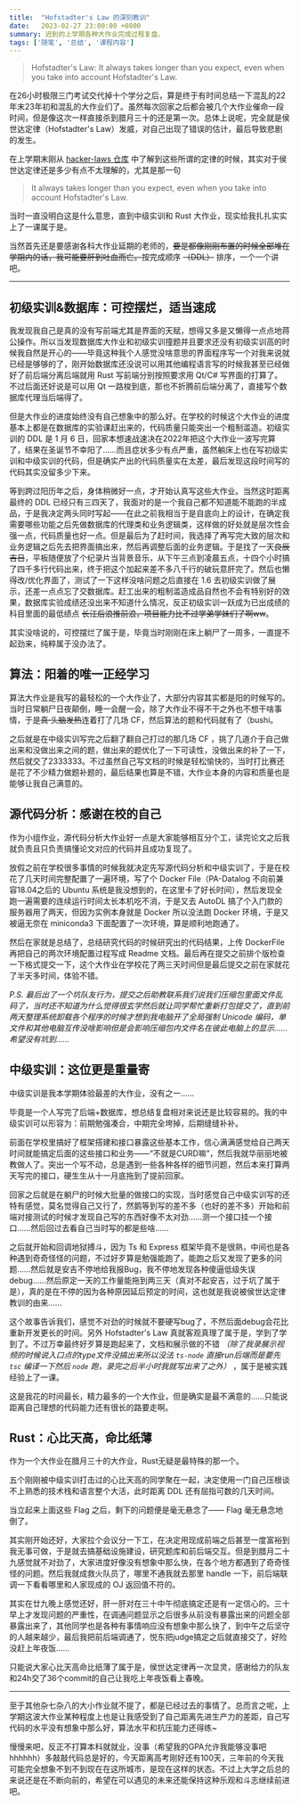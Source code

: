```yaml
---
title:  "Hofstadter's Law 的深刻教训"
date:   2023-02-27 23:00:00 +0800
summary: 迟到的上学期各种大作业完成过程复盘。
tags: ['随笔', '总结', '课程内容']
---
```


> Hofstadter's Law: It always takes longer than you expect, even when you take into account Hofstadter's Law.

在26小时极限三门考试交代掉十个学分之后，算是终于有时间总结一下混乱的22年末23年初和混乱的大作业们了。虽然每次回家之后都会被几个大作业催命一段时间，但是像这次一样直接杀到腊月三十的还是第一次。总体上说呢，完全就是侯世达定律（Hofstadter's Law）发威，对自己出现了错误的估计，最后导致悲剧的发生。

在上学期末刚从 [hacker-laws 仓库](https://github.com/dwmkerr/hacker-laws) 中了解到这些所谓的定律的时候，其实对于侯世达定律还是多少有点不太理解的，尤其是那一句

> It always takes longer than you expect, even when you take into account Hofstadter's Law.

当时一直没明白这是什么意思，直到中级实训和 Rust 大作业，现实给我扎扎实实上了一课属于是。

当然首先还是要感谢各科大作业延期的老师的，<del>要是都像刚刚布置的时候全部堆在学期内的话，我可能要肝到吐血而亡。</del>按完成顺序 <del>（DDL）</del> 排序，一个一个讲吧。

---
## 初级实训&数据库：可控摆烂，适当速成

我发现我自己是真的没有写前端尤其是界面的天赋，想得又多是又懒得一点点地蒋公操作。所以当发现数据库大作业和初级实训撞题并且要求还没有初级实训高的时候我自然是开心的——毕竟这种我个人感觉没啥意思的界面程序写一个对我来说就已经是够够的了，刚开始数据库还没说可以用其他编程语言写的时候我甚至已经做好了前后端分离后端就用 Rust 写前端分别按照要求用 Qt/C# 写界面的打算了。不过后面还好说是可以用 Qt 一路梭到底，那也不折腾前后端分离了，直接写个数据库代理当后端得了。

但是大作业的进度始终没有自己想象中的那么好。在学校的时候这个大作业的进度基本上都是在数据库的实验课赶出来的，代码质量只能突出一个粗制滥造。初级实训的 DDL 是 1 月 6 日，回家本想速战速决在2022年把这个大作业一波写完算了，结果在圣诞节不幸阳了……而且症状多少有点严重，虽然躺床上也在写初级实训和中级实训的代码，但是确实产出的代码质量实在太差，最后发现这段时间写的代码其实没留多少下来。

等到跨过阳历年之后，身体稍微好一点，才开始认真写这些大作业。当然这时距离最终的 DDL 已经只有三四天了，我面对的是一个我自己都不知道能不能跑的半成品，于是我决定两头同时写起——在此之前我相当于是自底向上的设计，在确定我需要哪些功能之后先做数据库的代理类和业务逻辑类，这样做的好处就是层次性会强一点，代码质量也好一点。但是最后为了赶时间，我选择了再写完大致的层次和业务逻辑之后先去把界面搞出来，然后再调整后面的业务逻辑。于是找了一天<del>良辰吉日</del>，平板随便放了个纪录片当背景音乐，从下午三点到凌晨五点，十四个小时搞了四千多行代码出来，终于把这个加起来差不多八千行的破玩意肝完了。然后也懒得改/优化界面了，测试了一下这样没啥问题之后直接在 1.6 去初级实训做了展示，还差一点点忘了交数据库。赶工出来的粗制滥造成品自然也不会有特别好的效果，数据库实验成绩还没出来不知道什么情况，反正初级实训一跃成为已出成绩的科目里面的最低绩点 <del>长江后浪推前浪，项目能力比不过学弟学妹们了啊ww</del>。

其实没啥说的，可控摆烂了属于是，毕竟当时刚刚在床上躺尸了一周多，一直提不起劲来，纯粹属于没办法了。

## 算法：阳着的唯一正经学习

算法大作业是我写的最轻松的一个大作业了，大部分内容其实都是阳的时候写的。当时日常躺尸日夜颠倒，睡一会醒一会，除了大作业不得不干之外也不想干啥事情，于是<del>真·头脑发热</del>连着打了几场 CF，然后算法的题和代码就有了（bushi。

之后就是在中级实训写完之后翻了翻自己打过的那几场 CF ，挑了几道介于自己做出来和没做出来之间的题，做出来的题优化了一下可读性，没做出来的补了一下，然后就交了2333333。不过虽然自己写文档的时候是轻松愉快的，当时打比赛还是花了不少精力做题补题的，最后结果也算是不错，大作业本身的内容和质量也是能够让我自己满意的。

## 源代码分析：感谢在校的自己

作为小组作业，源代码分析大作业好一点是大家能够相互分个工，读完论文之后我就负责且只负责搞懂论文对应的代码并且成功复现了。

放假之前在学校很多事情的时候我就决定先写源代码分析和中级实训了，于是在校花了几天时间完整配置了一遍环境，写了个 Docker File（PA-Datalog 不向前兼容18.04之后的 Ubuntu 系统是我没想到的，在这里卡了好长时间），然后发现全跑一遍需要的连续运行时间太长本机吃不消，于是又去 AutoDL 搞了个入门款的服务器用了两天，但因为实例本身就是 Docker 所以没法跑 Docker 环境，于是又被逼无奈在 miniconda3 下面配置了一次环境，算是顺利地跑通了。

然后在家就是总结了，总结研究代码的时候研究出的代码结果，上传 DockerFile 再把自己的两次环境配置过程写成 Readme 文档。最后再在提交之前排个版检查一下格式提交一下，这个大作业在学校花了两三天时间但是最后提交之前在家就花了半天多时间，体验不错。

*P.S. 最后出了一个坑队友行为，提交之后助教联系我们说我们压缩包里面文件乱码了，当时还不知道为什么觉得很玄学然后就让同学帮忙重新打包提交了，直到前两天整理系统卸载各个程序的时候才想到我电脑开了全局强制 Unicode 编码，单文件和其他电脑互传没啥影响但是会影响压缩包内文件名在彼此电脑上的显示……希望没有坑到……*

## 中级实训：这位更是重量寄

中级实训是我本学期体验最差的大作业，没有之一……

毕竟是一个人写完了后端+数据库，想总结复盘相对来说还是比较容易的。我的中级实训可以形容为：前期勉强凑合，中期完全垮掉，后期缝缝补补。

前面在学校里搞好了框架搭建和接口暴露这些基本工作，信心满满感觉给自己两天时间就能搞定后面的这些接口和业务——“不就是CURD嘛”，然后我就华丽丽地被教做人了。突出一个写不动，总是遇到一些各种各样的细节问题，然后本来打算两天写完的接口，硬生生从十一月底拖到了提前回家。

回家之后就是在躺尸的时候大批量的做接口的实现，当时感觉自己中级实训写的还特有感觉，莫名觉得自己又行了，然鹅等到写的差不多（也好的差不多）开始和前端对接测试的时候才发现自己写的东西好像不太对劲……测一个接口挂一个接口……然后回过去看自己当时写的都是些啥……

之后就开始和回调地狱搏斗，因为 Ts 和 Express 框架毕竟不是很熟，中间也是各种遇到奇奇怪怪的问题，不过好歹算是勉强能跑了。能跑之后又发现了更多的问题……然后就是安吉不停地给我报Bug，我不停地发现各种傻逼低级失误debug……然后原定一天的工作量能拖到两三天（真对不起安吉，过于坑了属于是），真的是在不停的因为各种原因延后预定的时间，这也就是我说被侯世达定律教训的由来……

这个故事告诉我们，感觉不对劲的时候就不要硬写bug了，不然后面debug会花比重新开发更长的时间。另外 Hofstadter's Law 真就客观真理了属于是，学到了学到了。不过万幸最终好歹算是跑起来了，文档和展示做的不错 *（除了我录展示视频的时候说入口点的type文件没搞出来所以没法 `ts-node` 直接run后端而是要先 `tsc` 编译一下然后 `node` 跑，录完之后半小时我就写出来了之外）* ，属于是被实践经验上了一课。

这是我花的时间最长，精力最多的一个大作业，但是确实是最不满意的……只能说距离自己理想的代码能力还有很长的路要走啊。

## Rust：心比天高，命比纸薄

作为一个大作业在腊月三十的大作业，Rust无疑是最特殊的那一个。

五个刚刚被中级实训打击过的心比天高的同学聚在一起，决定使用一门自己压根谈不上熟悉的技术栈和语言整个大活，此时距离 DDL 还有屈指可数的几天时间。

当立起来上面这些 Flag 之后，剩下的问题便是毫无悬念了—— Flag 毫无悬念地倒了。

其实刚开始还好，大家拉个会议分一下工，在决定用现成前端之后甚至一度富裕到我无事可做，于是就去搞基础设施建设，研究题库和前后端交互。但是到腊月二十九感觉就不对劲了，大家进度好像没有想象中那么快，在各个地方都遇到了奇奇怪怪的问题。然后我就成救火队员了，哪里不通我就去那里 handle 一下，前后端联调一下看看哪里和人家现成的 OJ 返回值不符的。

其实在廿九晚上感觉还好，肝一肝对在三十中午彻底搞定还是有一定信心的。三十早上才发现问题的严重性，在调通问题显示之后很多从前没有暴露出来的问题全部暴露出来了，其他同学也是各种有事情响应没有想象中那么快了，到中午之后坚守的人越来越少，最后我把前后端调通了，悦东把judge搞定之后就直接交了，好险没赶上年夜饭……

只能说大家心比天高命比纸薄了属于是，侯世达定律再一次显灵，感谢给力的队友和24h交了36个commit的自己让我吃上年夜饭看上春晚。

---

至于其他杂七杂八的大小作业就不提了，都是已经过去的事情了。总而言之呢，上学期这波大作业某种程度上也是让我感受到了自己距离先进生产力的差距，自己写代码的水平没有想象中那么好，算法水平和抗压能力还得练~

慢慢来吧，反正不打算本科就就业，没事（希望我的GPA允许我能够没事吧hhhhhh）多敲敲代码总是好的，今天距离高考刚好还有100天，三年前的今天我可能完全想象不到不到现在在这所城市，是现在这样的状态。不过上大学之后总的来说还是在不断向前的，希望在可以遇见的未来还能保持这种乐观和斗志继续前进吧。
